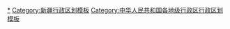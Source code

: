 {{Navbox
|name = 乌鲁木齐市行政区划
|title = [[乌鲁木齐市]]行政区划
|listclass = hlist
|above = 省级行政区：[[新疆维吾尔自治区]]　　政府驻地：[[天山区]]
|image = [[File:Administrative_division_Urumqi.png|150px]]
|state = {{{state<includeonly>|collapsed</includeonly>}}}

|group1style = background: #ececec; text-align: center;
|group1 = [[县级行政区]]
|liststyle = background: #ececec; text-align: center;
|list1 = 8[[县级行政区]]（7[[市辖区]]、1[[县]]）；106[[乡级行政区]]（84[[街道办事处]]、10[[行政建制镇|镇]]、11[[乡 (中华人民共和国)|乡]]、1[[民族乡]]）

|group2 = [[市辖区]]
|groupstyle = text-align: center;
|list2 = {{Navbox|child

|group1 = [[天山区]]
|list1 =  {{Navbox|child
|group1 = 16街道
|list1 =
* [[燕儿窝街道]]
* [[胜利路街道 (乌鲁木齐市)|胜利路街道]]
* [[团结路街道 (乌鲁木齐市)|团结路街道]]
* [[解放南路街道]]
* [[新华南路街道]]
* [[和平路街道 (乌鲁木齐市)|和平路街道]]
* [[解放北路街道]]
* [[幸福路街道 (乌鲁木齐市)|幸福路街道]]
* [[东门街道 (乌鲁木齐市)|东门街道]]
* [[新华北路街道]]
* [[青年路街道 (乌鲁木齐市)|青年路街道]]
* [[碱泉街街道]]
* [[延安路街道 (乌鲁木齐市)|延安路街道]]
* [[红雁街道]]
* [[南草滩街道]]
* [[东泉路街道]]
}}

|group2 = [[沙依巴克区]]
|list2 =  {{Navbox|child
|group1 = 16街道
|list1 =
* [[长江路街道 (乌鲁木齐市)|长江路街道]]
* [[和田街街道]]
* [[扬子江路街道]]
* [[友好南路街道]]
* [[友好北路街道]]
* [[八一街道 (乌鲁木齐市)|八一街道]]
* [[炉院街街道]]
* [[西山街道 (乌鲁木齐市)|西山街道]]
* [[雅玛里克山街道]]
* [[红庙子街道]]
* [[平顶山街道]]
* [[长胜东街道]]
* [[长胜西街道]]
* [[长胜南街道]]
* [[骑马山街道]]
* [[环卫路街道]]
}}

|group3 = [[新市区 (乌鲁木齐市)|新市区]]
|list3 =  {{Navbox|child
|group1 = [[乌鲁木齐高新技术产业开发区|乌鲁木齐高新区]]
|group1style = background: #ececec
|list1 = {{Navbox|child
|group1 = 17街道
|groupstyle = background: #ececec
|list1 =
* [[北京路街道 (乌鲁木齐市)|北京路街道]]
* [[二工街道]]
* [[三工街道]]
* [[石油新村街道]]
* [[迎宾路街道 (乌鲁木齐市)|迎宾路街道]]
* [[喀什东路街道]]
* [[北站东路街道]]
* [[南纬路街道]]
* [[杭州路街道]]
* [[天津路街道 (乌鲁木齐市)|天津路街道]]
* [[银川路街道]]
* [[高新街街道]]
* [[长春中路街道]]
* [[百园路街道]]
* [[机场街道 (乌鲁木齐市)|机场街道]]
* [[正扬路街道]]
* [[鲤鱼山街道]]
|group2 = 1镇
|list2 =
* [[安宁渠镇]]
|group3 = 4乡
|list3 =
* [[二工乡 (乌鲁木齐市)|二工乡]]
* [[地窝堡乡]]
* [[六十户乡]]
* [[青格达湖乡]] 
}}
}}

|group4 = [[水磨沟区]]
|list4 =  {{Navbox|child
|group1 = 14街道
|list1 =
* [[水磨沟街道]]
* [[六道湾街道]]
* [[苇湖梁街道]]
* [[八道湾街道]]
* [[新民路街道]]
* [[南湖南路街道]]
* [[南湖北路街道]]
* [[七道湾街道]]
* [[榆树沟街道]]
* [[石人子沟街道]]
* [[振安街街道]]
* [[华光街街道]]
* [[水塔山街道]]
* [[龙盛街街道]]
}}

|group5 = [[头屯河区]]
|list5 =  {{Navbox|child
|group1 = [[乌鲁木齐经济技术开发区|乌鲁木齐开发区]]
|group1style = background: #ececec
|list1 = {{Navbox|child
|group1 = 11街道
|groupstyle = background: #ececec
|list1 =
* [[头屯河街道]]
* [[火车西站街道]]
* [[王家沟街道]]
* [[乌昌路街道]]
* [[北站西路街道]]
* [[钢城街道 (乌鲁木齐市)|钢城街道]]
* [[火车南站街道 (乌鲁木齐市)|火车南站街道]]
* [[中亚南路街道]]
* [[中亚北路街道]]
* [[友谊路街道 (乌鲁木齐市)|友谊路街道]]
* [[嵩山街街道]]
}}
}}

|group6 = [[达坂城区]]
|list6 =  {{Navbox|child
|group1 = 3街道
|list1 =
* [[乌拉泊街道]]
* [[艾维尔沟街道]]
* [[盐湖街道]]
|group2 = 1镇
|list2 =
* [[达坂城镇]]
|group3 = 3乡
|list3 =
* [[东沟乡 (乌鲁木齐市)|东沟乡]]
* [[西沟乡 (乌鲁木齐市)|西沟乡]]
* [[阿克苏乡]] 
}}

|group7 = [[米东区]]
|list7 =  {{Navbox|child
|group1 = 7街道
|list1 =
* [[石化街道 (乌鲁木齐市)|石化街道]]
* [[地磅街道]]
* [[卡子湾街道]]
* [[古牧地东路街道]]
* [[古牧地西路街道]]
* [[南路街道]]
* [[永祥街街道]]
|group2 = 5镇
|list2 =
* [[古牧地镇]]
* [[铁厂沟镇 (乌鲁木齐市)|铁厂沟镇]]
* [[长山子镇]]
* [[羊毛工镇]]
* [[三道坝镇]]
|group3 = 1乡
|list3 =
* [[芦草沟乡]] 
|group4 = 1民族乡
|list4 = [[柏杨河哈萨克族乡]]
}}
}}

|group3 = [[县]]
|list3 = {{Navbox|child

|group1 = [[乌鲁木齐县]]
|list1 =  {{Navbox|child
|group1 = 3镇
|list1 =
* [[水西沟镇]]
* [[永丰镇 (乌鲁木齐县)|永丰镇]]
* [[板房沟镇]]
|group2 = 3乡
|list2 =
* [[萨尔达坂乡]]
* [[甘沟乡 (乌鲁木齐县)|甘沟乡]]
* [[托里乡 (乌鲁木齐县)|托里乡]]
}}
}}
}}
<noinclude>
[[Category:乌鲁木齐行政区划|*]]
[[Category:新疆行政区划模板]]
[[Category:中华人民共和国各地级行政区行政区划模板]]
</noinclude>